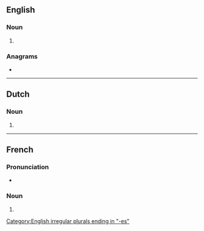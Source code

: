==English==

===Noun===
{{head|en|noun plural form}}

# {{plural of|mitosis|lang=en}}

===Anagrams===
* {{l|en|somites}}

[[Category:English irregular plurals ending in "-es"]]

----

==Dutch==

===Noun===
{{head|nl|noun plural form}}

# {{nl-noun form of|pl|mitose}}

----

==French==

===Pronunciation===
* {{IPA|/mi.tɔz/|lang=fr}}

===Noun===
{{head|fr|noun plural form|g=f}}

# {{plural of|mitose|lang=fr}}